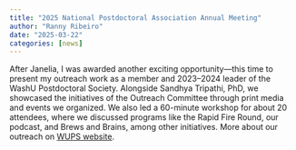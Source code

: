 ```yaml
---
title: "2025 National Postdoctoral Association Annual Meeting"
author: "Ranny Ribeiro"
date: "2025-03-22"
categories: [news]
---
```


After Janelia, I was awarded another exciting opportunity—this time to present my outreach work as a member and 2023–2024 leader of the WashU Postdoctoral Society. Alongside Sandhya Tripathi, PhD, we showcased the initiatives of the Outreach Committee through print media and events we organized. We also led a 60-minute workshop for about 20 attendees, where we discussed programs like the Rapid Fire Round, our podcast, and Brews and Brains, among other initiatives. More about our outreach on [WUPS website](https://sites.wustl.edu/wupostdocsociety/about/).
